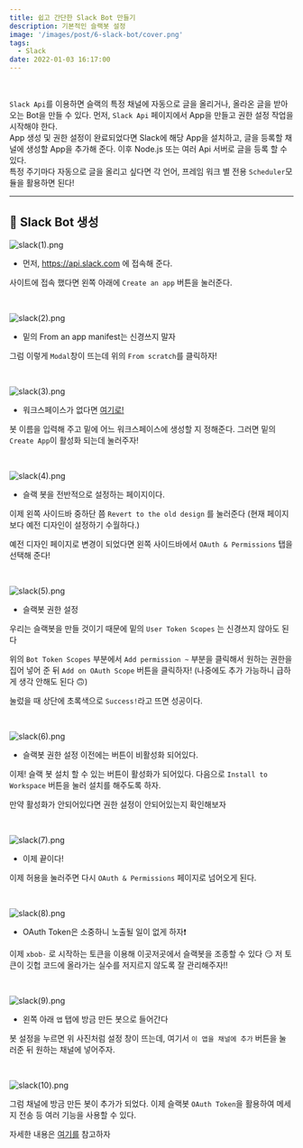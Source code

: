 ```yaml
---
title: 쉽고 간단한 Slack Bot 만들기
description: 기본적인 슬랙봇 설정
image: '/images/post/6-slack-bot/cover.png'
tags:
  - Slack
date: 2022-01-03 16:17:00
---
```


<br />

`Slack Api`를 이용하면 슬랙의 특정 채널에 자동으로 글을 올리거나, 올라온 글을 받아 오는 Bot을 만들 수 있다. 먼저, `Slack Api` 페이지에서 App을 만들고 권한 설정 작업을 시작해야 한다.<br/>
App 생성 및 권한 설정이 완료되었다면 Slack에 해당 App을 설치하고, 글을 등록할 채널에 생성할 App을 추가해 준다. 이후 Node.js 또는 여러 Api 서버로 글을 등록 할 수 있다.<br/>
특정 주기마다 자동으로 글을 올리고 싶다면 각 언어, 프레임 워크 별 전용 `Scheduler`모듈을 활용하면 된다!

---

## 🤖 Slack Bot 생성

![slack(1).png](</images/post/6-slack-bot/slack(1).png>)

- 먼저, https://api.slack.com 에 접속해 준다.

사이트에 접속 했다면 왼쪽 아래에 `Create an app` 버튼을 눌러준다.

<br />

![slack(2).png](</images/post/6-slack-bot/slack(2).png>)

- 밑의 From an app manifest는 신경쓰지 말자

그럼 이렇게 `Modal`창이 뜨는데 위의 `From scratch`를 클릭하자!

<br />

![slack(3).png](</images/post/6-slack-bot/slack(3).png>)

- 워크스페이스가 없다면 [여기로!](https://slack.com/intl/ko-kr/help/articles/206845317-Slack-%EC%9B%8C%ED%81%AC%EC%8A%A4%ED%8E%98%EC%9D%B4%EC%8A%A4-%EC%83%9D%EC%84%B1)

봇 이름을 입력해 주고 밑에 어느 워크스페이스에 생성할 지 정해준다.
그러면 밑의 `Create App`이 활성화 되는데 눌러주자!

<br />

![slack(4).png](</images/post/6-slack-bot/slack(4).png>)

- 슬랙 봇을 전반적으로 설정하는 페이지이다.

이제 왼쪽 사이드바 중하단 쯤 `Revert to the old design` 를 눌러준다 (현재 페이지보다 예전 디자인이 설정하기 수월하다.)

예전 디자인 페이지로 변경이 되었다면 왼쪽 사이드바에서 `OAuth & Permissions` 탭을 선택해 준다!

<br />

![slack(5).png](</images/post/6-slack-bot/slack(5).png>)

- 슬랙봇 권한 설정

우리는 슬랙봇을 만들 것이기 때문에 밑의 `User Token Scopes` 는 신경쓰지 않아도 된다

위의 `Bot Token Scopes` 부분에서 `Add permission ~` 부분을 클릭해서 원하는 권한을 집어 넣어 준 뒤 `Add on OAuth Scope` 버튼을 클릭하자! (나중에도 추가 가능하니 급하게 생각 안해도 된다 🙃)

눌렀을 때 상단에 초록색으로 `Success!`라고 뜨면 성공이다.

<br />

![slack(6).png](</images/post/6-slack-bot/slack(6).png>)

- 슬랙봇 권한 설정 이전에는 버튼이 비활성화 되어있다.

이제! 슬랙 봇 설치 할 수 있는 버튼이 활성화가 되어있다.
다음으로 `Install to Workspace` 버튼을 눌러 설치를 해주도록 하자.

만약 활성화가 안되어있다면 권한 설정이 안되어있는지 확인해보자

<br />

![slack(7).png](</images/post/6-slack-bot/slack(7).png>)

- 이제 끝이다!

이제 허용을 눌러주면 다시 `OAuth & Permissions` 페이지로 넘어오게 된다.

<br />

![slack(8).png](</images/post/6-slack-bot/slack(8).png>)

- OAuth Token은 소중하니 노출될 일이 없게 하자❗️

이제 `xbob-` 로 시작하는 토큰을 이용해 이곳저곳에서 슬랙봇을 조종할 수 있다 😏
저 토큰이 깃헙 코드에 올라가는 실수를 저지르지 않도록 잘 관리해주자!!

<br />

![slack(9).png](</images/post/6-slack-bot/slack(9).png>)

- 왼쪽 아래 `앱` 탭에 방금 만든 봇으로 들어간다

봇 설정을 누르면 위 사진처럼 설정 창이 뜨는데, 여기서 `이 앱을 채널에 추가` 버튼을 눌러준 뒤 원하는 채널에 넣어주자.

<br />

![slack(10).png](</images/post/6-slack-bot/slack(10).png>)

그럼 채널에 방금 만든 봇이 추가가 되었다.
이제 슬랙봇 `OAuth Token`을 활용하여 메세지 전송 등 여러 기능을 사용할 수 있다.

자세한 내용은 [여기를](https://api.slack.com/docs) 참고하자

<br />
